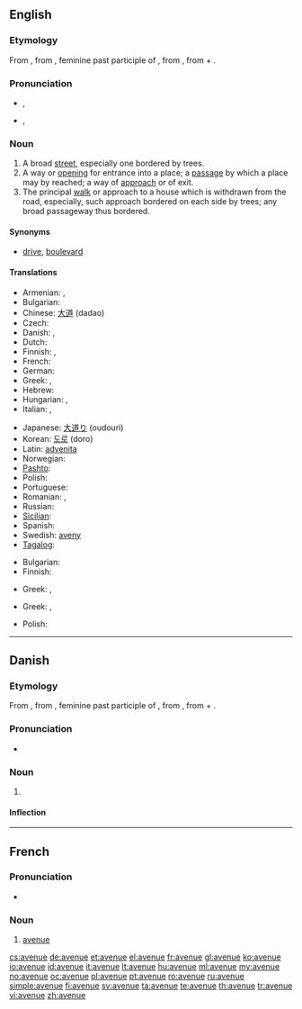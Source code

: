==English==

===Etymology===
From {{etyl|fr}} {{term|avenue|lang=fr}}, from {{etyl|fro}} {{term|avenue|lang=fro}}, feminine past participle of {{term|avenir||approach|lang=fro}}, from {{etyl|la}} {{term|advenire||come to|lang=la}}, from {{term|ad||to|lang=la}} + {{term|venire||come|lang=la}}.

===Pronunciation===
* {{a|UK}} {{IPA|/ˈæv.əˌnju/|/ˈævˌɪ.nju/|/ˈævən.ju/}}, {{SAMPA|/"{v.@%nju/|/"{v5I.nju/|/"{v@n.ju/}}
*: {{audio|en-gb-avenue.ogg|Audio (RP)}}
* {{a|US}} {{IPA|/ˈævəˌn(j)u/}}, {{SAMPA|/"{v@%n(j)u/}}
*: {{audio|en-us-avenue.ogg|Audio (US)}}

===Noun===
{{en-noun}}

# A broad [[street]], especially one bordered by trees.
# A way or [[opening]] for entrance into a place; a [[passage]] by which a place may by reached; a way of [[approach]] or of exit.
# The principal [[walk]] or approach to a house which is withdrawn from the road, especially, such approach bordered on each side by trees; any broad passageway thus bordered.

====Synonyms====
* {{sense|broad street}} [[drive]], [[boulevard]]

====Translations====
{{trans-top|broad street}}
* Armenian: {{t-|hy|պողոտա|tr=poġota}},  {{qualifier|colloquial}} {{t-|hy|պրոսպեկտ|tr=prospekt}}
* Bulgarian: {{t+|bg|авеню|n|tr=avenyú}}
* Chinese: [[大道]] (dadao)
* Czech: {{t+|cs|třída|f}}
* Danish: {{t+|da|allé|c}},  {{t-|da|avenue|c}}
* Dutch: {{t+|nl|weg}}
* Finnish: {{t-|fi|valtakatu}},  {{t+|fi|puistokatu}}
* French: {{t+|fr|avenue}}
* German: {{t+|de|Allee}}
* Greek: {{t+|el|λεωφόρος|tr=leofóros}},  {{t-|el|αστική οδική αρτηρία|tr=astikí oðikí artiría}}
* Hebrew: {{t-|he|שׂדרה|tr=sdera}}
* Hungarian: {{t+|hu|út}},  {{t+|hu|sugárút}}
* Italian: {{t+|it|viale}}, {{t+|it|corso}}
{{trans-mid}}
* Japanese: [[大道り]] (oudouri)
* Korean: [[도로]] (doro)
* Latin: [[advenita]]
* Norwegian: {{t+|no|allé|m}}
* [[Pashto]]: {{t+|ps|واټ|m|tr=wātt|sc=ps-Arab|xs=Pashto}}
* Polish: {{t+|pl|aleja}}
* Portuguese: {{t+|pt|avenida}}
* Romanian: {{t-|ro|cale|f}},  {{t+|ro|avenue|f}}
* Russian: {{t+|ru|авеню|f|tr=avenue}} {{t+|ru|проспект|m|tr=prospekt}}
* [[Sicilian]]: {{t+|scn|dromu|m|xs=Sicilian}}
* Spanish: {{t+|es|avenida}}
* Swedish: [[aveny]]
* [[Tagalog]]: {{t|tl|abenida |xs=Tagalog}}
{{trans-bottom}}
{{trans-top|way or opening; a passage}}
* Bulgarian: {{t|bg|алея}}
* Finnish: {{t+|fi|reitti}}
{{trans-mid}}
* Greek: {{t+|el|οδός|f|tr=oðós}},  {{t+|el|δρόμος|m|tr=ðrómos}}
{{trans-bottom}}

{{trans-top|principal approach to a house withdrawn from the road}}
* Greek: {{t+|el|οδός|f|tr=oðós}},  {{t+|el|δρόμος|m|tr=ðrómos}}
{{trans-mid}}
* Polish: {{t|pl|podjazd|m}}
{{trans-bottom}}

----

==Danish==

===Etymology===
From {{etyl|fr|da}} {{term|avenue|lang=fr}}, from {{etyl|fro|da}} {{term|avenue|lang=fro}}, feminine past participle of {{term|avenir||approach|lang=fro}}, from {{etyl|la|da}} {{term|advenire||come to|lang=la}}, from {{term|ad||to|lang=la}} + {{term|venire||come|lang=la}}.

===Pronunciation===
* {{IPA|/avəny/|[ævəˈny]|lang=da}}

===Noun===
{{da-noun|n|r}}

# {{l|en|avenue}}

====Inflection====
{{da-noun-infl|n|r}}

----

==French==

===Pronunciation===
* {{audio|Fr-avenue.ogg|Audio}}

===Noun===
{{fr-noun|f}}

# [[avenue#English|avenue]]

[[cs:avenue]]
[[de:avenue]]
[[et:avenue]]
[[el:avenue]]
[[fr:avenue]]
[[gl:avenue]]
[[ko:avenue]]
[[io:avenue]]
[[id:avenue]]
[[it:avenue]]
[[lt:avenue]]
[[hu:avenue]]
[[ml:avenue]]
[[my:avenue]]
[[no:avenue]]
[[oc:avenue]]
[[pl:avenue]]
[[pt:avenue]]
[[ro:avenue]]
[[ru:avenue]]
[[simple:avenue]]
[[fi:avenue]]
[[sv:avenue]]
[[ta:avenue]]
[[te:avenue]]
[[th:avenue]]
[[tr:avenue]]
[[vi:avenue]]
[[zh:avenue]]